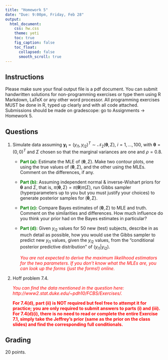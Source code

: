 ```yaml
---
title: "Homework 5"
date: "Due: 9:00pm, Friday, Feb 28"
output: 
  html_document: 
    css: hw.css
    theme: yeti
    toc: true
    fig_caption: false
    toc_float:
      collapsed: false
      smooth_scroll: true
---
```


## Instructions

Please make sure your final output file is a pdf document. You can submit handwritten solutions for non-programming exercises or type them using R Markdown, LaTeX or any other word processor. All programming exercises MUST be done in R, typed up clearly and with all code attached. Submissions should be made on gradescope: go to Assignments $\rightarrow$ Homework 5.

## Questions

<!-- 1. <font color="blue">**Rejection sampling.**</font> Recall that the idea of rejection sampling is to create an importance/proposal/envelope function which is greater than or equal to the distribution we wish to sample from at all points, and which we can sample from easily. Suppose we end up with the following form for our posterior: $$f(\theta) \propto sin^2(\pi \theta), \ \ \ \theta \in [0,1],$$ where $\pi = 3.141593$. -->
<!-- This density (unnormalized kernel) looks like: -->
<!-- ```{r fig.height=5.5, echo=F} -->
<!-- curve(sin(x*pi)^2,col="red3", -->
<!--       xlab=expression(theta),ylab=expression(paste("sin(",pi,"",theta,")"^2))) -->
<!-- ``` -->
<!--     + <font color="green">**Part (a):**</font> Implement a rejection sampler in R to sample from this density using a Unif(0,1) density as your proposal function, since it is greater than or equal to the given density (up to proportionality) at all points and is easy to sample from. -->
<!--     + <font color="green">**Part (b):**</font> Propose a different envelope function and implement a rejection sampler for it in R. -->
<!--     + <font color="green">**Part (c):**</font> How does the efficiency of your envelope function compare to the uniform envelope function? -->
<!--     + <font color="green">**Part (d):**</font> Provide plots (histograms or density estimates) of the samples from the two approaches. -->


1. Simulate data assuming $\boldsymbol{y_i} = (y_{i1},y_{i2})^T \sim \mathcal{N}_2(\boldsymbol{\theta}, \Sigma)$, $i = 1, \ldots, 100$, with $\boldsymbol{\theta} = (0,0)^T$ and $\Sigma$ chosen so that the marginal variances are one and $\rho = 0.8$.
    + <font color="green">**Part (a):**</font> Estimate the MLE of $(\boldsymbol{\theta}, \Sigma)$. Make two contour plots, one using the true values of $(\boldsymbol{\theta}, \Sigma)$, and the other using the MLEs. Comment on the differences, if any.
    + <font color="green">**Part (b):**</font> Assuming independent normal & inverse-Wishart priors for $\boldsymbol{\theta}$ and $\Sigma$, that is, $\pi(\boldsymbol{\theta}, \Sigma) = \pi(\boldsymbol{\theta}) \pi(\Sigma)$, run Gibbs sampler (hyperparameters up to you but you must justify your choices) to generate posterior samples for $(\boldsymbol{\theta}, \Sigma)$.
    + <font color="green">**Part (c):**</font> Compare Bayes estimates of $(\boldsymbol{\theta}, \Sigma)$ to MLE and truth. Comment on the similarities and differences. How much influence do you think your prior had on the Bayes estimates in particular?
    + <font color="green">**Part (d):**</font> Given $y_{i2}$ values for 50 new (test) subjects, describe in as much detail as possible, how you would use the Gibbs sampler to predict new $y_{i1}$ values, given the $y_{i2}$ values, from the "conditional posterior predictive distribution" of $(y_{i1} | y_{i2})$.

        <font color="red">*You are not expected to derive the maximum likelihood estimators for the two parameters. If you don't know what the MLEs are, you can look up the forms (just the forms!) online.* </font>  


2.  Hoff problem 7.4.

    <font color="red">*You can find the data mentioned in the question here: http://www2.stat.duke.edu/~pdh10/FCBS/Exercises/.* </font>
    
    <font color="red">**For 7.4(d), part (ii) is NOT required but feel free to attempt it for practice; you are only required to submit answers to parts (i) and (iii). For 7.4(d)(i), there is no need to read or complete the entire Exercise 7.1, simply take the Jeffrey's prior (same as the prior on the class slides) and find the corresponding full conditionals.**</font>
    
<!-- We will actual derive the full conditionals in class on Wednesday, February 26, but I STRONGLY suggest attempting it on your own before then, so the in-class results would only confirm your solution. -->
    

  
## Grading

20 points.
  